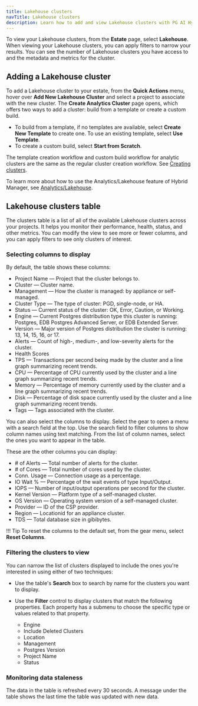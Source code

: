 ```yaml
---
title: Lakehouse clusters
navTitle: Lakehouse clusters
description: Learn how to add and view Lakehouse clusters with PG AI Hybrid Manager.
---
```


To view your Lakehouse clusters, from the **Estate** page, select **Lakehouse**. When viewing your Lakehouse clusters, you can apply filters to narrow your results. You can see the number of Lakehouse clusters you have access to and the metadata and metrics for the cluster.

## Adding a Lakehouse cluster

To add a Lakehouse cluster to your estate, from the **Quick Actions** menu, hover over **Add New Lakehouse Cluster** and select a project to associate with the new cluster. The **Create Analytics Cluster** page opens, which offers two ways to add a cluster: build from a template or create a custom build.

- To build from a template, if no templates are available, select **Create New Template** to create one. To use an existing template, select **Use Template**.
- To create a custom build, select **Start from Scratch**.

The template creation workflow and custom build workflow for analytic clusters are the same as the regular cluster creation workflow. See [Creating clusters](../cluster_management/create-clusters/).

To learn more about how to use the Analytics/Lakehouse feature of Hybrid Manager, see [Analytics/Lakehouse](../../analytics/).

## Lakehouse clusters table

The clusters table is a list of all of the available Lakehouse clusters across your projects. It helps you monitor their performance, health, status, and other metrics. You can modify the view to see more or fewer columns, and you can apply filters to see only clusters of interest.

### Selecting columns to display

By default, the table shows these columns:

- Project Name &mdash; Project that the cluster belongs to.
- Cluster &mdash; Cluster name.
- Management &mdash; How the cluster is managed: by appliance or self-managed.
- Cluster Type &mdash; The type of cluster: PGD, single-node, or HA.
- Status &mdash; Current status of the cluster: OK, Error, Caution, or Working.
- Engine &mdash; Current Postgres distribution type this cluster is running: Postgres, EDB Postgres Advanced Server, or EDB Extended Server.
- Version &mdash; Major version of Postgres distribution the cluster is running: 13, 14, 15, 16, or 17.
- Alerts &mdash; Count of high-, medium-, and low-severity alerts for the cluster.
- Health Scores
- TPS &mdash; Transactions per second being made by the cluster and a line graph summarizing recent trends.
- CPU  &mdash; Percentage of CPU currently used by the cluster and a line graph summarizing recent trends.
- Memory &mdash; Percentage of memory currently used by the cluster and a line graph summarizing recent trends.
- Disk &mdash; Percentage of disk space currently used by the cluster and a line graph summarizing recent trends.
- Tags &mdash; Tags associated with the cluster.

You can also select the columns to display. Select the gear to open a menu with a search field at the top. Use the search field to filter columns to show column names using text matching. From the list of column names, select the ones you want to appear in the table. 

These are the other columns you can display:

- \# of Alerts &mdash; Total number of alerts for the cluster.
- \# of Cores &mdash; Total number of cores used by the cluster.
- Conn. Usage &mdash; Connection usage as a percentage.
- IO Wait % &mdash; Percentage of the wait events of type Input/Output.
- IOPS &mdash; Number of input/output operations per second for the cluster.
- Kernel Version &mdash; Platform type of a self-managed cluster.
- OS Version &mdash; Operating system version of a self-managed cluster.
- Provider &mdash; ID of the CSP provider.
- Region &mdash; Locationid for an appliance cluster.
- TDS &mdash; Total database size in gibibytes.

!!! Tip
    To reset the columns to the default set, from the gear menu, select **Reset Columns**.

### Filtering the clusters to view

You can narrow the list of clusters displayed to include the ones you're interested in using either of two techniques: 

- Use the table's **Search** box to search by name for the clusters you want to display.
- Use the **Filter** control to display clusters that match the following properties. Each property has a submenu to choose the specific type or values related to that property.

    - Engine
    - Include Deleted Clusters
    - Location
    - Management
    - Postgres Version
    - Project Name
    - Status

### Monitoring data staleness

The data in the table is refreshed every 30 seconds. A message under the table shows the last time the table was updated with new data.